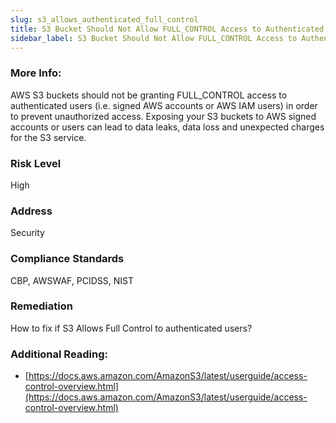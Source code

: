 ```yaml
---
slug: s3_allows_authenticated_full_control
title: S3 Bucket Should Not Allow FULL_CONTROL Access to Authenticated Users
sidebar_label: S3 Bucket Should Not Allow FULL_CONTROL Access to Authenticated Users
---
```


### More Info:

AWS S3 buckets should not be granting FULL_CONTROL access to authenticated users (i.e. signed AWS accounts or AWS IAM users) in order to prevent unauthorized access. Exposing your S3 buckets to AWS signed accounts or users can lead to data leaks, data loss and unexpected charges for the S3 service.

### Risk Level

High

### Address

Security

### Compliance Standards

CBP, AWSWAF, PCIDSS, NIST

### Remediation

How to fix if S3 Allows Full Control to authenticated users?

### Additional Reading:

- [https://docs.aws.amazon.com/AmazonS3/latest/userguide/access-control-overview.html](https://docs.aws.amazon.com/AmazonS3/latest/userguide/access-control-overview.html) 

